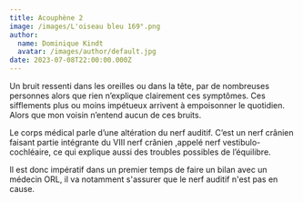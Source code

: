 ```yaml
---
title: Acouphène 2
image: /images/L'oiseau bleu 169°.png
author:
  name: Dominique Kindt
  avatar: /images/author/default.jpg
date: 2023-07-08T22:00:00.000Z
---
```


Un bruit ressenti dans les oreilles ou dans la tête, par de nombreuses personnes alors que rien n’explique clairement ces symptômes. Ces sifflements plus ou moins impétueux  arrivent à empoisonner le quotidien.
Alors que mon voisin n’entend aucun de ces bruits.

<Images src="/images/onde sonore 1 (3).png" title="onde sonore 1" />

Le corps médical parle d’une altération du nerf auditif.
C’est un nerf crânien faisant partie intégrante du VIII nerf crânien ,appelé nerf vestibulo-cochléaire, ce qui explique aussi des troubles possibles de l’équilibre.

Il est donc impératif dans un premier temps de faire un bilan avec un médecin ORL, il va notamment s'assurer que le nerf auditif n'est pas en cause.
